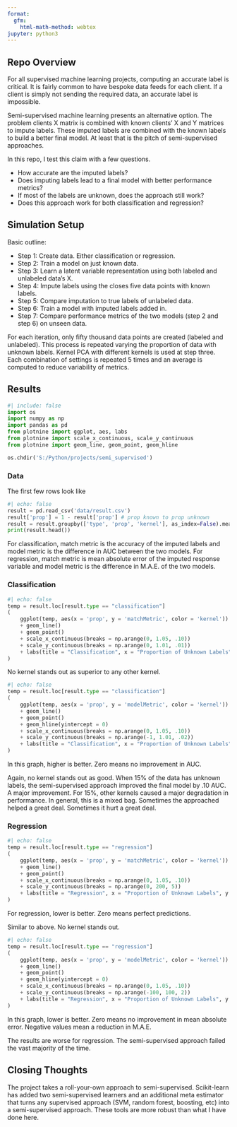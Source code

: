 ```yaml
---
format:
  gfm:
    html-math-method: webtex
jupyter: python3
---
```


## Repo Overview

For all supervised machine learning projects, computing an accurate label is critical. It is fairly common to have bespoke data feeds for each client. If a client is simply not sending the required data, an accurate label is impossible.

Semi-supervised machine learning presents an alternative option. The problem clients X matrix is combined with known clients' X and Y matrices to impute labels. These imputed labels are combined with the known labels to build a better final model. At least that is the pitch of semi-supervised approaches.

In this repo, I test this claim with a few questions.

-   How accurate are the imputed labels?
-   Does imputing labels lead to a final model with better performance metrics?
-   If most of the labels are unknown, does the approach still work?
-   Does this approach work for both classification and regression?

## Simulation Setup

Basic outline:

-   Step 1: Create data. Either classification or regression.
-   Step 2: Train a model on just known data.
-   Step 3: Learn a latent variable representation using both labeled and unlabeled data's X.
-   Step 4: Impute labels using the closes five data points with known labels.
-   Step 5: Compare imputation to true labels of unlabeled data.
-   Step 6: Train a model with imputed labels added in.
-   Step 7: Compare performance metrics of the two models (step 2 and step 6) on unseen data.

For each iteration, only fifty thousand data points are created (labeled and unlabeled). This process is repeated varying the proportion of data with unknown labels. Kernel PCA with different kernels is used at step three. Each combination of settings is repeated 5 times and an average is computed to reduce variability of metrics.

## Results

```python
#| include: false
import os
import numpy as np
import pandas as pd
from plotnine import ggplot, aes, labs
from plotnine import scale_x_continuous, scale_y_continuous
from plotnine import geom_line, geom_point, geom_hline

os.chdir('S:/Python/projects/semi_supervised')
```

### Data

The first few rows look like
```python
#| echo: false
result = pd.read_csv('data/result.csv')
result['prop'] = 1 - result['prop'] # prop known to prop unknown
result = result.groupby(['type', 'prop', 'kernel'], as_index=False).mean().drop(['b'], axis = 1)
print(result.head())
```

For classification, match metric is the accuracy of the imputed labels and model metric is the difference in AUC between the two models. For regression, match metric is mean absolute error of the imputed response variable and model metric is the difference in M.A.E. of the two models.

### Classification

```python
#| echo: false
temp = result.loc[result.type == "classification"]
(
    ggplot(temp, aes(x = 'prop', y = 'matchMetric', color = 'kernel'))
    + geom_line()
    + geom_point()
    + scale_x_continuous(breaks = np.arange(0, 1.05, .10))
    + scale_y_continuous(breaks = np.arange(0, 1.01, .01))
    + labs(title = "Classification", x = "Proportion of Unknown Labels", y = "Accuracy of Imputed Labels")
)
```

No kernel stands out as superior to any other kernel.

```python
#| echo: false
temp = result.loc[result.type == "classification"]
(
    ggplot(temp, aes(x = 'prop', y = 'modelMetric', color = 'kernel'))
    + geom_line()
    + geom_point()
    + geom_hline(yintercept = 0)
    + scale_x_continuous(breaks = np.arange(0, 1.05, .10))
    + scale_y_continuous(breaks = np.arange(-1, 1.01, .02))
    + labs(title = "Classification", x = "Proportion of Unknown Labels", y = "Difference in AUC")
)
```

In this graph, higher is better. Zero means no improvement in AUC.

Again, no kernel stands out as good. When 15% of the data has unknown labels, the semi-supervised approach improved the final model by .10 AUC. A major improvement. For 15%, other kernels caused a major degradation in performance. In general, this is a mixed bag. Sometimes the approached helped a great deal. Sometimes it hurt a great deal.

### Regression

```python
#| echo: false
temp = result.loc[result.type == "regression"]
(
    ggplot(temp, aes(x = 'prop', y = 'matchMetric', color = 'kernel'))
    + geom_line()
    + geom_point()
    + scale_x_continuous(breaks = np.arange(0, 1.05, .10))
    + scale_y_continuous(breaks = np.arange(0, 200, 5))
    + labs(title = "Regression", x = "Proportion of Unknown Labels", y = "Mean Absolute Error")
)
```

For regression, lower is better. Zero means perfect predictions.

Similar to above. No kernel stands out.

```python
#| echo: false
temp = result.loc[result.type == "regression"]
(
    ggplot(temp, aes(x = 'prop', y = 'modelMetric', color = 'kernel'))
    + geom_line()
    + geom_point()
    + geom_hline(yintercept = 0)
    + scale_x_continuous(breaks = np.arange(0, 1.05, .10))
    + scale_y_continuous(breaks = np.arange(-100, 100, 2))
    + labs(title = "Regression", x = "Proportion of Unknown Labels", y = "Difference in MAE")
)
```

In this graph, lower is better. Zero means no improvement in mean absolute error. Negative values mean a reduction in M.A.E.

The results are worse for regression. The semi-supervised approach failed the vast majority of the time.

## Closing Thoughts

The project takes a roll-your-own approach to semi-supervised. Scikit-learn has added two semi-supervised learners and an additional meta estimator that turns any supervised approach (SVM, random forest, boosting, etc) into a semi-supervised approach. These tools are more robust than what I have done here.

